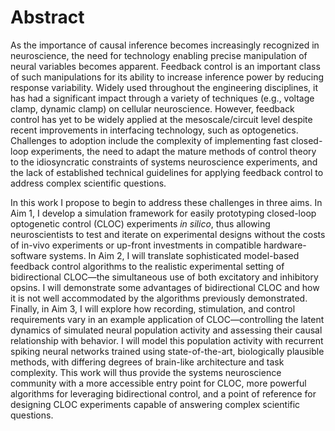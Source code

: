 Abstract
========

As the importance of causal inference becomes increasingly recognized in neuroscience, the need for technology enabling precise manipulation of neural variables becomes apparent.  Feedback control is an important class of such manipulations for its ability to increase inference power by reducing response variability.  Widely used throughout the engineering disciplines, it has had a significant impact through a variety of techniques (e.g., voltage clamp, dynamic clamp) on cellular neuroscience.  However, feedback control has yet to be widely applied at the mesoscale/circuit level despite recent improvements in interfacing technology, such as optogenetics.  Challenges to adoption include the complexity of implementing fast closed-loop experiments, the need to adapt the mature methods of control theory to the idiosyncratic constraints of systems neuroscience experiments, and the lack of established technical guidelines for applying feedback control to address complex scientific questions.

In this work I propose to begin to address these challenges in three aims. In Aim 1, I develop a simulation framework for easily prototyping closed-loop optogenetic control (CLOC) experiments *in silico*, thus allowing neuroscientists to test and iterate on experimental designs without the costs of in-vivo experiments or up-front investments in compatible hardware-software systems. In Aim 2, I will translate sophisticated model-based feedback control algorithms to the realistic experimental setting of bidirectional CLOC—the simultaneous use of both excitatory and inhibitory opsins. I will demonstrate some advantages of bidirectional CLOC and how it is not well accommodated by the algorithms previously demonstrated. Finally, in Aim 3, I will explore how recording, stimulation, and control requirements vary in an example application of CLOC—controlling the latent dynamics of simulated neural population activity and assessing their causal relationship with behavior. I will model this population activity with recurrent spiking neural networks trained using state-of-the-art, biologically plausible methods, with differing degrees of brain-like architecture and task complexity. This work will thus provide the systems neuroscience community with a more accessible entry point for CLOC, more powerful algorithms for leveraging bidirectional control, and a point of reference for designing CLOC experiments capable of answering complex scientific questions.